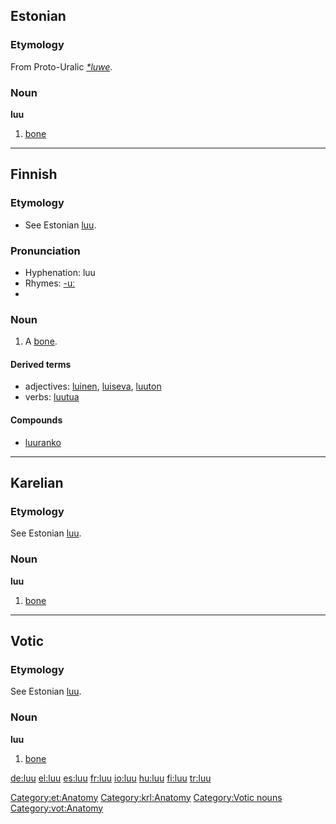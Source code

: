 ==Estonian==
===Etymology===
From Proto-Uralic ''[[Appendix:Proto-Uralic root *luwe|*luwe]]''.

===Noun===
'''luu'''

#[[bone]]

[[Category:et:Anatomy]]

----

==Finnish==
===Etymology===
*See Estonian [[luu#Estonian|luu]].

===Pronunciation===
*Hyphenation: luu
*Rhymes: [[Rhymes:Finnish:-uː|-uː]]
*{{IPA|[luː]}}

===Noun===
{{fi-noun|lu|type=puu}}

# {{context|skeleton|lang=fi}} A [[bone]].

====Derived terms====
*adjectives: [[luinen]], [[luiseva]], [[luuton]]
*verbs: [[luutua]]

====Compounds====
*[[luuranko]]

----

==Karelian==

===Etymology===
See Estonian [[luu#Estonian|luu]].

===Noun===
'''luu'''

#[[bone]]

[[Category:krl:Anatomy]]

----

==Votic==

===Etymology===
See Estonian [[luu#Estonian|luu]].

===Noun===
'''luu'''

#[[bone]]

[[Category:Votic nouns]]
[[Category:vot:Anatomy]]

[[de:luu]]
[[el:luu]]
[[es:luu]]
[[fr:luu]]
[[io:luu]]
[[hu:luu]]
[[fi:luu]]
[[tr:luu]]